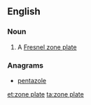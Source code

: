 ==English==

===Noun===
{{wikipedia}}
{{en-noun|sg=[[zone]] [[plate]]}}

# A [[Fresnel zone plate]]

===Anagrams===
* [[pentazole#English|pentazole]]

[[et:zone plate]]
[[ta:zone plate]]